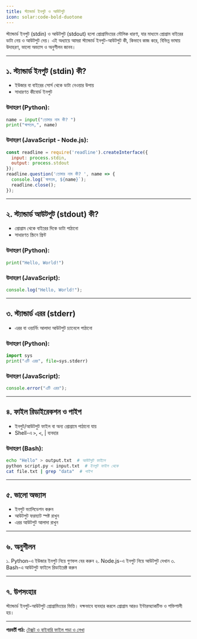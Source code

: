```yaml
---
title: স্ট্যান্ডার্ড ইনপুট ও আউটপুট
icon: solar:code-bold-duotone
---
```


স্ট্যান্ডার্ড ইনপুট (stdin) ও আউটপুট (stdout) হলো প্রোগ্রামিংয়ের মৌলিক ধারণা, যার মাধ্যমে প্রোগ্রাম বাইরের ডাটা নেয় ও আউটপুট দেয়। এই অধ্যায়ে আমরা স্ট্যান্ডার্ড ইনপুট-আউটপুট কী, কিভাবে কাজ করে, বিভিন্ন ভাষায় উদাহরণ, ভালো অভ্যাস ও অনুশীলন জানব।

---

## ১. স্ট্যান্ডার্ড ইনপুট (stdin) কী?

- ইউজার বা বাইরের সোর্স থেকে ডাটা নেওয়ার উপায়
- সাধারণত কীবোর্ড ইনপুট

### উদাহরণ (Python):
```python
name = input("তোমার নাম কী? ")
print("স্বাগতম,", name)
```

### উদাহরণ (JavaScript - Node.js):
```js
const readline = require('readline').createInterface({
  input: process.stdin,
  output: process.stdout
});
readline.question('তোমার নাম কী? ', name => {
  console.log(`স্বাগতম, ${name}`);
  readline.close();
});
```

---

## ২. স্ট্যান্ডার্ড আউটপুট (stdout) কী?

- প্রোগ্রাম থেকে বাইরের দিকে ডাটা পাঠানো
- সাধারণত স্ক্রিনে প্রিন্ট

### উদাহরণ (Python):
```python
print("Hello, World!")
```

### উদাহরণ (JavaScript):
```js
console.log("Hello, World!");
```

---

## ৩. স্ট্যান্ডার্ড এরর (stderr)

- এরর বা ওয়ার্নিং আলাদা আউটপুট চ্যানেলে পাঠানো

### উদাহরণ (Python):
```python
import sys
print("এটি এরর", file=sys.stderr)
```

### উদাহরণ (JavaScript):
```js
console.error("এটি এরর");
```

---

## ৪. ফাইল রিডাইরেকশন ও পাইপ

- ইনপুট/আউটপুট ফাইল বা অন্য প্রোগ্রামে পাঠানো যায়
- Shell-এ `>`, `<`, | ব্যবহার

### উদাহরণ (Bash):
```bash
echo "Hello" > output.txt  # আউটপুট ফাইলে
python script.py < input.txt  # ইনপুট ফাইল থেকে
cat file.txt | grep "data"  # পাইপ
```

---

## ৫. ভালো অভ্যাস

- ইনপুট ভ্যালিডেশন করুন
- আউটপুট ফরম্যাট স্পষ্ট রাখুন
- এরর আউটপুট আলাদা রাখুন

---

## ৬. অনুশীলন

১. Python-এ ইউজার ইনপুট নিয়ে গুণফল বের করুন
২. Node.js-এ ইনপুট নিয়ে আউটপুট দেখান
৩. Bash-এ আউটপুট ফাইলে রিডাইরেক্ট করুন

---

## ৭. উপসংহার

স্ট্যান্ডার্ড ইনপুট-আউটপুট প্রোগ্রামিংয়ের ভিত্তি। দক্ষভাবে ব্যবহার করলে প্রোগ্রাম আরও ইন্টারঅ্যাকটিভ ও শক্তিশালী হয়।

---

**পরবর্তী পাঠ:** [টেক্সট ও বাইনারি ফাইল পড়া ও লেখা](/programming/file-handling)
